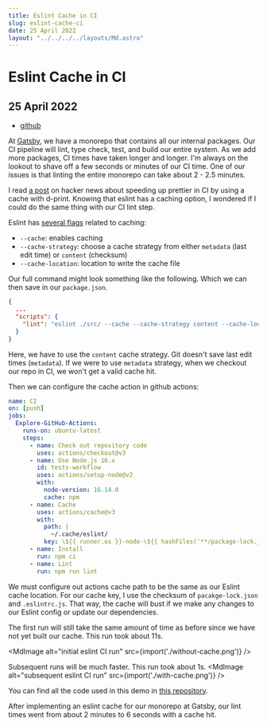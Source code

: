 ```yaml
---
title: Eslint Cache in CI
slug: eslint-cache-ci
date: 25 April 2022
layout: "../../../../layouts/Md.astro"
---
```



# Eslint Cache in CI

## 25 April 2022

- [github](https://github.com/ec965/eslint-gh-actions-cache)

At [Gatsby](http://gatsby.events), we have a monorepo that contains all our internal packages.
Our CI pipeline will lint, type check, test, and build our entire system.
As we add more packages, CI times have taken longer and longer.
I'm always on the lookout to shave off a few seconds or minutes of our CI time.
One of our issues is that linting the entire monorepo can take about 2 - 2.5 minutes.

I read [a post](https://david.deno.dev/posts/faster-prettier-with-dprint/) on hacker news
about speeding up prettier in CI by using a cache with d-print.
Knowing that eslint has a caching option, I wondered if I could do the same thing with our CI lint step.

Eslint has [several flags](https://eslint.org/docs/user-guide/command-line-interface#caching) related to caching:

- `--cache`: enables caching
- `--cache-strategy`: choose a cache strategy from either `metadata` (last edit time) or `content` (checksum)
- `--cache-location`: location to write the cache file

Our full command might look something like the following. Which we can then save in our `package.json`.

```json
{
  ...
  "scripts": {
    "lint": "eslint ./src/ --cache --cache-strategy content --cache-location ~/.cache/eslint/demo"
  }
}
```

Here, we have to use the `content` cache strategy.
Git doesn't save last edit times (`metadata`).
If we were to use `metadata` strategy, when we checkout our repo in CI, we won't get a valid cache hit.

Then we can configure the cache action in github actions:

```yaml
name: CI
on: [push]
jobs:
  Explore-GitHub-Actions:
    runs-on: ubuntu-latest
    steps:
      - name: Check out repository code
        uses: actions/checkout@v3
      - name: Use Node.js 16.x
        id: tests-workflow
        uses: actions/setup-node@v2
        with:
          node-version: 16.14.0
          cache: npm
      - name: Cache
        uses: actions/cache@v3
        with:
          path: |
            ~/.cache/eslint/
          key: \${{ runner.os }}-node-\${{ hashFiles('**/package-lock.json', '**/.eslintrc.js') }}
      - name: Install
        run: npm ci
      - name: Lint
        run: npm run lint
```

We must configure out actions cache path to be the same as our Eslint cache location.
For our cache key, I use the checksum of `pacakge-lock.json` and `.eslintrc.js`.
That way, the cache will bust if we make any changes to our Eslint config or update our dependencies.

The first run will still take the same amount of time as before since we have not yet built our cache.
This run took about 11s.

<MdImage alt="initial eslint CI run" src={import('./without-cache.png')} />

Subsequent runs will be much faster. This run took about 1s.
<MdImage alt="subsequent eslint CI run" src={import('./with-cache.png')} />

You can find all the code used in this demo in [this repository](https://github.com/ec965/eslint-gh-actions-cache).

After implementing an eslint cache for our monorepo at Gatsby, our lint times went from about 2 minutes to 6 seconds with a cache hit.
